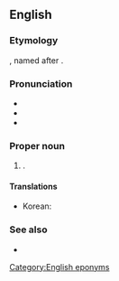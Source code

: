 ==English==

===Etymology===
{{compound|en|Charlotte|town}}, named after {{w|Queen Charlotte}}.

===Pronunciation===
* {{IPA|en|/ˈʃɑɹ.lɪˌtaʊn/}}
* {{hyphenation|en|Char|lotte|town}}
* {{rhymes|en|aʊn|s=3}}

===Proper noun===
{{en-proper noun}}

# {{place|en|capital city|p/Prince Edward Island|c/Canada}}.

====Translations====
{{trans-top|capital of Prince Edward Island}}
* Korean: {{t|ko|^샬럿타운}}
{{trans-mid}}
{{trans-bottom}}

===See also===
* {{projectlink|wikipedia}}

[[Category:English eponyms]]
